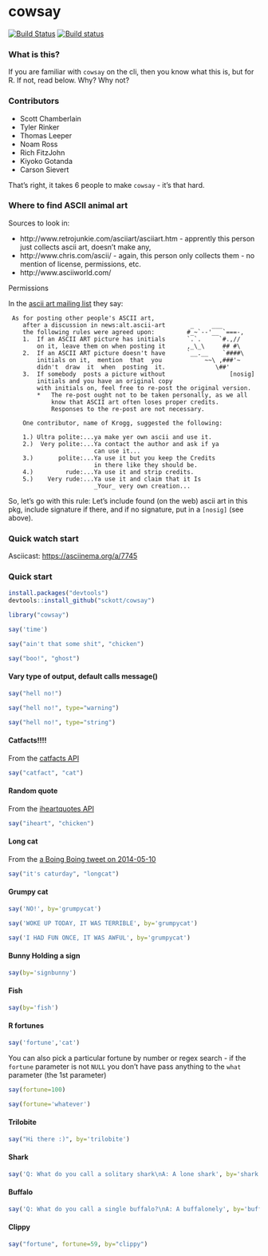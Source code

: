 cowsay
======

[![Build Status](https://api.travis-ci.org/sckott/cowsay.png)](https://travis-ci.org/sckott/cowsay)
[![Build status](https://ci.appveyor.com/api/projects/status/frfd77fcaxib2qkr/branch/master)](https://ci.appveyor.com/project/sckott/cowsay/branch/master)

### What is this?

If you are familiar with `cowsay` on the cli, then you know what this is, but for R.  If not, read below.  Why?  Why not?

### Contributors

* Scott Chamberlain
* Tyler Rinker
* Thomas Leeper
* Noam Ross
* Rich FitzJohn
* Kiyoko Gotanda
* Carson Sievert

That's right, it takes 6 people to make `cowsay` - it's that hard.

### Where to find ASCII animal art

Sources to look in:

* http://www.retrojunkie.com/asciiart/asciiart.htm - apprently this person just collects ascii art, doesn't make any, 
* http://www.chris.com/ascii/ - again, this person only collects them - no mention of license, permissions, etc. 
* http://www.asciiworld.com/

Permissions

In the [ascii art mailing list](https://groups.google.com/forum/#!forum/alt.ascii-art) they say:

```
 As for posting other people's ASCII art, 
    after a discussion in news:alt.ascii-art       _     ___ 
    the following rules were agreed upon:         #_~`--'__ `===-, 
    1.  If an ASCII ART picture has initials      `.`.     `#.,// 
        on it, leave them on when posting it      ,_\_\     ## #\ 
    2.  If an ASCII ART picture doesn't have      `__.__    `####\ 
        initials on it,  mention  that  you            ~~\ ,###'~ 
        didn't  draw  it  when  posting  it.              \##' 
    3.  If somebody  posts a picture without                  [nosig] 
        initials and you have an original copy 
        with initials on, feel free to re-post the original version. 
        *   The re-post ought not to be taken personally, as we all 
            know that ASCII art often loses proper credits. 
            Responses to the re-post are not necessary. 

    One contributor, name of Krogg, suggested the following: 

    1.) Ultra polite:...ya make yer own ascii and use it. 
    2.)  Very polite:...Ya contact the author and ask if ya 
                        can use it... 
    3.)       polite:...Ya use it but you keep the Credits 
                        in there like they should be. 
    4.)         rude:...Ya use it and strip credits. 
    5.)    Very rude:...Ya use it and claim that it Is 
                        _Your_ very own creation... 
```

So, let's go with this rule: Let's include found (on the web) ascii art in this pkg, include signature if there, and if no signature, put in a `[nosig]` (see above). 

### Quick watch start

Asciicast: [https://asciinema.org/a/7745](https://asciinema.org/a/7745)

### Quick start

```r
install.packages("devtools")
devtools::install_github("sckott/cowsay")
```

```r
library("cowsay")
```

```r
say('time')
```

```r
say("ain't that some shit", "chicken")
```

```r
say("boo!", "ghost")
```

#### Vary type of output, default calls message()

```r
say("hell no!")
```


```r
say("hell no!", type="warning")
```


```r
say("hell no!", type="string")
```


#### Catfacts!!!!

From the [catfacts API](http://catfacts-api.appspot.com/)

```r
say("catfact", "cat")
```

#### Random quote

From the [iheartquotes API](http://iheartquotes.com/api)

```r
say("iheart", "chicken")
```

#### Long cat

From the [a Boing Boing tweet on 2014-05-10](https://twitter.com/BoingBoing/status/465170473194512384)

```r
say("it's caturday", "longcat")
```

#### Grumpy cat

```r
say('NO!', by='grumpycat')
```

```r
say('WOKE UP TODAY, IT WAS TERRIBLE', by='grumpycat')
```

```r
say('I HAD FUN ONCE, IT WAS AWFUL', by='grumpycat')
```

#### Bunny Holding a sign

```r
say(by='signbunny')
```

#### Fish

```r
say(by='fish')
```

#### R fortunes

```r
say('fortune','cat')
```

You can also pick a particular fortune by number or regex search - if the `fortune` parameter is not `NULL` you don't have pass anything to the `what` parameter (the 1st parameter)

```r
say(fortune=100)
```

```r
say(fortune='whatever')
```

#### Trilobite

```r
say("Hi there :)", by='trilobite')
```

#### Shark

```r
say('Q: What do you call a solitary shark\nA: A lone shark', by='shark')
```

#### Buffalo

```r
say('Q: What do you call a single buffalo?\nA: A buffalonely', by='buffalo')
```

#### Clippy 

```r
say("fortune", fortune=59, by="clippy")
```
